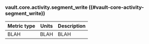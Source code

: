 ### vault.core.activity.segment_write ((#vault-core-activity-segment_write))

Metric type | Units | Description
----------- | ----- | -----------
BLAH     | BLAH    | BLAH